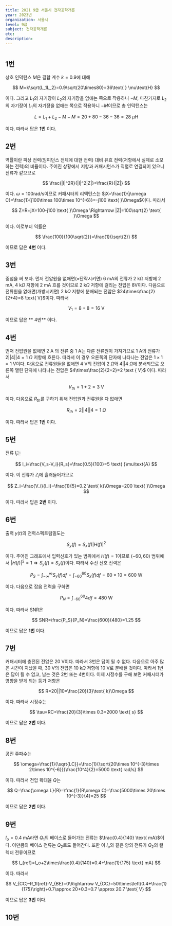 ```yaml
---
title: 2021 9급 서울시 전자공학개론
year: 2023년
organization: 서울시
level: 9급
subject: 전자공학개론
etc:
description:
---
```


#

## 1번

상호 인덕턴스 $M$은 결합 계수 $k=0.9$에 대해

$$
M=k\sqrt{L_1L_2}=0.9\sqrt{20\times80}=36\text{ } \mu\text{H}
$$

이다. 그리고 $L_1$의 자기장이 $L_2$의 자기장을 없애는 쪽으로 작용하니 $-M$, 마찬가지로 $L_2$의 자기장이 $L_1$의 자기장을 없애는 쪽으로 작용하니 $-M$이므로 총 인덕턴스는

$$
L=L_1+L_2-M-M=20+80-36-36=28 \text{ }\mu\text{H}
$$

이다. 따라서 답은 **1번** 이다.

## 2번

역률이란 피상 전력(임피던스 전체에 대한 전력) 대비 유효 전력(저항에서 실제로 소모하는 전력)의 비율이다.
주어진 상황에서 저항과 커패시턴스가 직렬로 연결되어 있으니 전류가 같으므로

$$
\frac{|I|^2R}{|I|^2|Z|}=\frac{R}{|Z|}
$$

이다. $\omega=100 \text{rad/s}$이므로 커패시터의 리액턴스는 $jX=\frac{1}{j\omega C}=\frac{1}{j100\times 100\times 10^{-6}}=-j100 \text{ }\Omega$이다. 따라서

$$
Z=R+jX=100-j100 \text{ }\Omega \Rightarrow |Z|=100\sqrt{2} \text{ }\Omega
$$

이다. 이로부터 역률은

$$
\frac{100}{100\sqrt{2}}=\frac{1}{\sqrt{2}}
$$

이므로 답은 **4번** 이다.

## 3번

중첩을 써 보자. 먼저 전압원을 없애면(=단락시키면) $6 \text{ mA}$의 전류가 $2 \text{ k}\Omega$ 저항에 $2 \text{ mA}$, $4 \text{ k}\Omega$ 저항에 $2 \text{ mA}$ 흐를 것이므로 $2 \text { k}\Omega$ 저항에 걸리는 전압은 $8 \text{V}$이다.
다음으로 전류원을 없애면(개방시키면) $2 \text { k}\Omega$ 저항에 분배되는 전압은 $24\times\frac{2}{2+4}=8 \text{ V}$이다.
따라서

$$
V_1=8+8=16 \text { V}
$$

이므로 답은 ** 4번** 이다.

## 4번

먼저 전압원을 없애면 $2 \text { A}$ 의 전류 중 $1 \text{ A}$는 다른 전류원이 가져가므로 $1 \text { A}$의 전류가 $2||4||4=1 \text { }\Omega$ 저항에 흐른다.
따라서 이 경우 오른쪽의 단자에 나타나는 전압은 $1\times 1=1 \text{ V}$이다. 다음으로 전류원들을 없애면 $4 \text { V}$의 전압이 $2 \text{ }\Omega$와 $4||4 \text { }\Omega$에 분배되므로 오른쪽 열린 단자에 나타나는 전압은 $4\times\frac{2}{2+2}=2 \text { V}$
이다. 따라서

$$
V_{th}=1+2=3 \text { V}
$$

이다. 다음으로 $R_{th}$를 구하기 위해 전압원과 전류원을 다 없애면

$$
R_{th}=2||4||4=1 \text{ }\Omega
$$

이다. 따라서 답은 **1번** 이다.

## 5번

전류 $I_i$는

$$
I_i=\frac{V_s-V_i}{R_s}=\frac{0.5}{100}=5 \text{ }\mu\text{A}
$$

이다. 이 전류가 $Z_i$에 흘러들어가므로

$$
Z_i=\frac{V_i}{I_i}=\frac{1}{5}=0.2 \text{ k}\Omega=200 \text{ }\Omega
$$

이다. 따라서 답은 **2번** 이다.

## 6번

출력 $y(t)$의 전력스펙트럼밀도는

$$
S_y(f)=S_x(f)|H(f)|^2
$$

이다. 주어진 그래프에서 입력신호가 있는 범위에서 $H(f)=1$이므로 $(-60,60)$ 범위에서 $|H(f)|^2=1\Rightarrow S_y(f)=S_x(f)$이다.
따라서 수신 신호 전력은

$$
P_S=\int_{-\infty}^{\infty}S_y(f)df=\int_{-60}^{60}S_x(f)df=60\times10=600 \text{ W}
$$

이다. 다음으로 잡음 전력을 구하면

$$
P_N=\int_{-60}^{60} 4 df=480 \text{ W}
$$

이다. 따라서 SNR은

$$
SNR=\frac{P_S}{P_N}=\frac{600}{480}=1.25
$$

이므로 답은 **1번** 이다.

## 7번

커패시터에 충전된 전압은 $20 \text { V}$이다. 따라서 3번은 답이 될 수 없다. 다음으로 아주 많은 시간이 지났을 때, $30 \text { V}$의 전압은 $10 \text { k}\Omega$ 저항에 $10 \text{ V}$로 분배될 것이다.
따라서 1번은 답이 될 수 없고, 남는 것은 2번 또는 4번이다. 이제 시정수를 구해 보면 커패시터가 영향을 받게 되는 등가 저항은

$$
R=20||10=\frac{20}{3}\text{ k}\Omega
$$

이다. 따라서 시정수는

$$
\tau=RC=\frac{20}{3}\times 0.3=2000 \text{ s}
$$

이므로 답은 **2번** 이다.

## 8번

공진 주파수는

$$
\omega=\frac{1}{\sqrt{LC}}=\frac{1}{\sqrt{20\times 10^{-3}\times 2\times 10^{-6}}}\frac{10^4}{2}=5000 \text{ rad/s}
$$

이다. 따라서 전압 확대율 $Q$는

$$
Q=\frac{\omega L}{R}=\frac{1}{R\omega C}=\frac{5000\times 20\times 10^{-3}}{4}=25
$$

이므로 답은 **2번** 이다.

## 9번

$I_o=0.4 \text { mA}$라면 $Q_1$의 베이스로 들어가는 전류는 $\frac{0.4}{140} \text{ mA}$이다. 이만큼의 베이스 전류는 $Q_2$로도 들어간다.
또한 이 $I_o$와 같은 양의 전류가 $Q_2$의 컬렉터 전류이므로

$$
I_{ref}=I_o+2\times\frac{0.4}{140}=0.4+\frac{1}{175} \text{ mA}
$$

이다. 따라서

$$
V_{CC}-R_1I{ref}-V_{BE}=0\Rightarrow V_{CC}=50\times\left(0.4+\frac{1}{175}\right)+0.7\approx 20+0.3+0.7 \approx 20.7 \text{ V}
$$

이므로 답은 **3번** 이다.

## 10번

